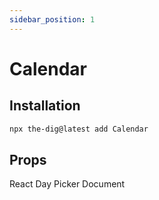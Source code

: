 ```yaml
---
sidebar_position: 1
---
```


# Calendar

## Installation

```bash
npx the-dig@latest add Calendar
```

## Props


<RedirectLink href="https://daypicker.dev">
  React Day Picker Document
</RedirectLink>
